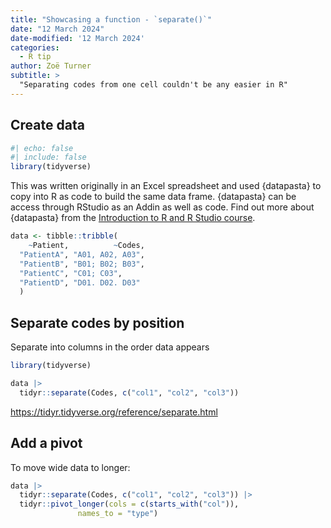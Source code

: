 ```yaml
---
title: "Showcasing a function - `separate()`"
date: "12 March 2024"
date-modified: '12 March 2024'
categories:
  - R tip
author: Zoë Turner
subtitle: >
  "Separating codes from one cell couldn't be any easier in R"
---
```


## Create data

```r
#| echo: false
#| include: false
library(tidyverse)
```

This was written originally in an Excel spreadsheet and used {datapasta} to copy into R as code to build the same data frame.
{datapasta} can be access through RStudio as an Addin as well as code.
Find out more about {datapasta} from the [Introduction to R and R Studio course](https://intro-r-rstudio.nhsrcommunity.com/session-datapasta.html#/title-slide).

```r
data <- tibble::tribble(
    ~Patient,          ~Codes,
  "PatientA", "A01, A02, A03",
  "PatientB", "B01; B02; B03",
  "PatientC", "C01; C03",
  "PatientD", "D01. D02. D03"
  )

```


## Separate codes by position

Separate into columns in the order data appears

```r
library(tidyverse)

data |> 
  tidyr::separate(Codes, c("col1", "col2", "col3"))
```


[https://tidyr.tidyverse.org/reference/separate.html](https://tidyr.tidyverse.org/reference/separate.html)

## Add a pivot

To move wide data to longer:

```r
data |> 
  tidyr::separate(Codes, c("col1", "col2", "col3")) |> 
  tidyr::pivot_longer(cols = c(starts_with("col")),
               names_to = "type")
```

